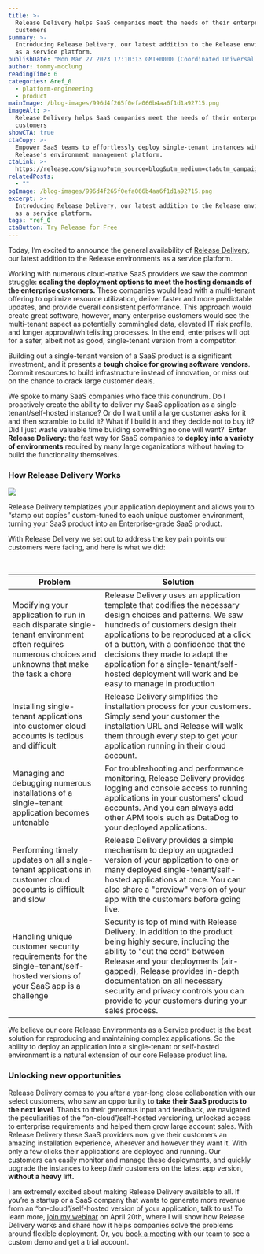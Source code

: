 ```yaml
---
title: >-
  Release Delivery helps SaaS companies meet the needs of their enterprise
  customers
summary: >-
  Introducing Release Delivery, our latest addition to the Release environments
  as a service platform.
publishDate: "Mon Mar 27 2023 17:10:13 GMT+0000 (Coordinated Universal Time)"
author: tommy-mcclung
readingTime: 6
categories: &ref_0
  - platform-engineering
  - product
mainImage: /blog-images/996d4f265f0efa066b4aa6f1d1a92715.png
imageAlt: >-
  Release Delivery helps SaaS companies meet the needs of their enterprise
  customers
showCTA: true
ctaCopy: >-
  Empower SaaS teams to effortlessly deploy single-tenant instances with
  Release's environment management platform.
ctaLink: >-
  https://release.com/signup?utm_source=blog&utm_medium=cta&utm_campaign=blog-cta&utm_content=release-delivery-helps-saas-companies-meet-the-needs-of-their-enterprise-customers
relatedPosts:
  - ""
ogImage: /blog-images/996d4f265f0efa066b4aa6f1d1a92715.png
excerpt: >-
  Introducing Release Delivery, our latest addition to the Release environments
  as a service platform.
tags: *ref_0
ctaButton: Try Release for Free
---
```


Today, I’m excited to announce the general availability of [Release Delivery](https://release.com/product/release-delivery), our latest addition to the Release environments as a service platform. 

Working with numerous cloud-native SaaS providers we saw the common struggle: **scaling the deployment options to meet the hosting demands of the enterprise customers.** These companies would lead with a multi-tenant offering to optimize resource utilization, deliver faster and more predictable updates, and provide overall consistent performance. This approach would create great software, however, many enterprise customers would see the multi-tenant aspect as potentially commingled data, elevated IT risk profile, and longer approval/whitelisting processes. In the end, enterprises will opt for a safer, albeit not as good, single-tenant version from a competitor. 

Building out a single-tenant version of a SaaS product is a significant investment, and it presents a **tough choice for growing software vendors**. Commit resources to build infrastructure instead of innovation, or miss out on the chance to crack large customer deals.

We spoke to many SaaS companies who face this conundrum. Do I proactively create the ability to deliver my SaaS application as a single-tenant/self-hosted instance? Or do I wait until a large customer asks for it and then scramble to build it? What if I build it and they decide not to buy it? Did I just waste valuable time building something no one will want? 
**Enter Release Delivery:** the fast way for SaaS companies to **deploy into a variety of environments** required by many large organizations without having to build the functionality themselves.

### How Release Delivery Works

![](/blog-images/996d4f265f0efa066b4aa6f1d1a92715.png)

Release Delivery templatizes your application deployment and allows you to “stamp out copies” custom-tuned to each unique customer environment, turning your SaaS product into an Enterprise-grade SaaS product. 

With Release Delivery we set out to address the key pain points our customers were facing, and here is what we did:

                                                                       

| Problem                                                                                                                                               | Solution                                                                                                                                                                                                                                                                                                                                                                |
| ----------------------------------------------------------------------------------------------------------------------------------------------------- | ----------------------------------------------------------------------------------------------------------------------------------------------------------------------------------------------------------------------------------------------------------------------------------------------------------------------------------------------------------------------- |
| Modifying your application to run in each disparate single-tenant environment often requires numerous choices and unknowns that make the task a chore | Release Delivery uses an application template that codifies the necessary design choices and patterns. We saw hundreds of customers design their applications to be reproduced at a click of a button, with a confidence that the decisions they made to adapt the application for a single-tenant/self-hosted deployment will work and be easy to manage in production |
| Installing single-tenant applications into customer cloud accounts is tedious and difficult                                                           | Release Delivery simplifies the installation process for your customers. Simply send your customer the installation URL and Release will walk them through every step to get your application running in their cloud account.                                                                                                                                           |
| Managing and debugging numerous installations of a single-tenant application becomes untenable                                                        | For troubleshooting and performance monitoring, Release Delivery provides logging and console access to running applications in your customers' cloud accounts. And you can always add other APM tools such as DataDog to your deployed applications.                                                                                                                   |
| Performing timely updates on all single-tenant applications in customer cloud accounts is difficult and slow                                          | Release Delivery provides a simple mechanism to deploy an upgraded version of your application to one or many deployed single-tenant/self-hosted applications at once. You can also share a "preview" version of your app with the customers before going live.                                                                                                         |
| Handling unique customer security requirements for the single-tenant/self-hosted versions of your SaaS app is a challenge                             | Security is top of mind with Release Delivery. In addition to the product being highly secure, including the ability to "cut the cord" between Release and your deployments (air-gapped), Release provides in-depth documentation on all necessary security and privacy controls you can provide to your customers during your sales process.                           |

We believe our core Release Environments as a Service product is the best solution for reproducing and maintaining complex applications. So the ability to deploy an application into a single-tenant or self-hosted environment is a natural extension of our core Release product line. 

### Unlocking new opportunities

Release Delivery comes to you after a year-long close collaboration with our select customers, who saw an opportunity to **take their SaaS products to the next level**. Thanks to their generous input and feedback, we navigated the peculiarities of the “on-cloud”/self-hosted versioning, unlocked access to enterprise requirements and helped them grow large account sales. With Release Delivery these SaaS providers now give their customers an amazing installation experience, wherever and however they want it. With only a few clicks their applications are deployed and running. Our customers can easily monitor and manage these deployments, and quickly upgrade the instances to keep _their_ customers on the latest app version, **without a heavy lift.**  

I am extremely excited about making Release Delivery available to all. If you’re a startup or a SaaS company that wants to generate more revenue from an “on-cloud”/self-hosted version of your application, talk to us! To learn more, [join my webinar](https://release.com/webinar/release-delivery) on April 20th, where I will show how Release Delivery works and share how it helps companies solve the problems around flexible deployment. Or, you [book a meeting](https://release.com/vpc-book-a-meeting) with our team to see a custom demo and get a trial account.
